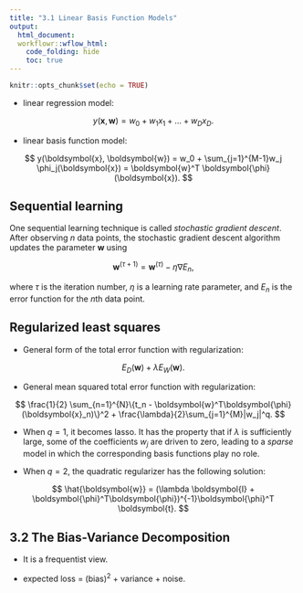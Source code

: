 ```yaml
---
title: "3.1 Linear Basis Function Models"
output:
  html_document:
  workflowr::wflow_html:
    code_folding: hide
    toc: true
---
```


```r
knitr::opts_chunk$set(echo = TRUE)
```

+ linear regression model:

$$
y(\boldsymbol{x}, \boldsymbol{w}) = w_0 + w_1x_1 + \dots + w_Dx_D.
$$


+ linear basis function model:

$$
y(\boldsymbol{x}, \boldsymbol{w}) = w_0 + \sum_{j=1}^{M-1}w_j \phi_j(\boldsymbol{x}) = \boldsymbol{w}^T \boldsymbol{\phi}(\boldsymbol{x}).
$$

## Sequential learning

One sequential learning technique is called *stochastic gradient descent*. After observing $n$ data points, the stochastic gradient descent algorithm updates the parameter $\boldsymbol{w}$ using 

$$
\boldsymbol{w}^{(\tau+1)} = \boldsymbol{w}^{(\tau)} - \eta\nabla E_n,
$$

where $\tau$ is the iteration number, $\eta$ is a learning rate parameter, and $E_n$ is the error function for the $n$th data point.

## Regularized least squares

+ General form of the total error function with regularization:

$$
E_D(\boldsymbol{w}) + \lambda E_W(\boldsymbol{w}).
$$

+ General mean squared total error function with regularization:

$$
\frac{1}{2} \sum_{n=1}^{N}\{t_n - \boldsymbol{w}^T\boldsymbol{\phi}(\boldsymbol{x}_n)\}^2 + \frac{\lambda}{2}\sum_{j=1}^{M}|w_j|^q.
$$

+ When $q=1$, it becomes lasso. It has the property that if $\lambda$ is sufficiently large, some of the coefficients $w_j$ are driven to zero, leading to a *sparse* model in which the corresponding basis functions play no role. 

+ When $q=2$, the quadratic regularizer has the following solution:

$$
\hat{\boldsymbol{w}} = (\lambda \boldsymbol{I} + \boldsymbol{\phi}^T\boldsymbol{\phi})^{-1}\boldsymbol{\phi}^T \boldsymbol{t}.
$$

## 3.2 The Bias-Variance Decomposition

+ It is a frequentist view.

+ expected loss = $(\text{bias})^2$ + variance + noise.


